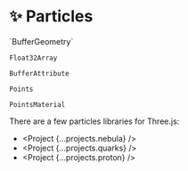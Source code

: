 
# ✨ Particles

<Todo>
`BufferGeometry`

`Float32Array`

`BufferAttribute`

`Points`

`PointsMaterial`

</Todo>

There are a few particles libraries for Three.js:

- <Project {...projects.nebula} />
- <Project {...projects.quarks} />
- <Project {...projects.proton} />
